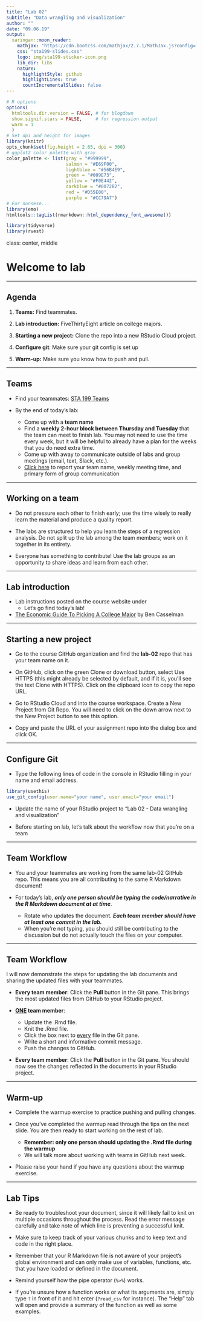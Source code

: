 ```yaml
---
title: "Lab 02"
subtitle: "Data wrangling and visualization"
author: ""
date: "09.06.19"
output:
  xaringan::moon_reader:
    mathjax: "https://cdn.bootcss.com/mathjax/2.7.1/MathJax.js?config=TeX-MML-AM_HTMLorMML"
    css: "sta199-slides.css"
    logo: img/sta199-sticker-icon.png
    lib_dir: libs
    nature:
      highlightStyle: github
      highlightLines: true
      countIncrementalSlides: false
---
```


```r
# R options
options(
  htmltools.dir.version = FALSE, # for blogdown
  show.signif.stars = FALSE,     # for regression output
  warm = 1
  )
# Set dpi and height for images
library(knitr)
opts_chunk$set(fig.height = 2.65, dpi = 300) 
# ggplot2 color palette with gray
color_palette <- list(gray = "#999999", 
                      salmon = "#E69F00", 
                      lightblue = "#56B4E9", 
                      green = "#009E73", 
                      yellow = "#F0E442", 
                      darkblue = "#0072B2", 
                      red = "#D55E00", 
                      purple = "#CC79A7")
# For nonsese...
library(emo)
htmltools::tagList(rmarkdown::html_dependency_font_awesome())
```

```r
library(tidyverse)
library(rvest)
```

class: center, middle

# Welcome to lab

---

## Agenda

1. **Teams:** Find teammates.

2. **Lab introduction:** FiveThirtyEight article on college majors.

3. **Starting a new project:** Clone the repo into a new RStudio Cloud project.

4. **Configure git**: Make sure your git config is set up

5. **Warm-up:** Make sure you know how to push and pull.

---
    
## Teams

- Find your teammates: [STA 199 Teams](https://prodduke-my.sharepoint.com/:x:/g/personal/mt324_duke_edu/EZJTwNddI9RMpQ8gYFNEpBEBC8mMM1PkqELEgLHcOJ8XnQ?e=S9Vlxw)

- By the end of today's lab: 
    - Come up with a **team name**
    - Find a **weekly 2-hour block between Thursday and Tuesday** that the team can meet to finish lab. You may not need to use the time every week, but it will be helpful to already have a plan for the weeks that you do need extra time.
    - Come up with away to communicate outside of labs and group meetings (email, text, Slack, etc.).
    - [Click here](https://forms.gle/xQULNp4TGiZWkN2b9) to report your team name, weekly meeting time, and primary form of group communication

---

## Working on a team

- Do not pressure each other to finish early; use the time wisely to really learn the material and produce a quality report.

- The labs are structured to help you learn the steps of a regression analysis. Do not split up the lab among the team members; work on it together in its entirety.

- Everyone has something to contribute! Use the lab groups as an opportunity to share ideas and learn from each other.


---

## Lab introduction

- Lab instructions posted on the course website under <i class="fa fa-file-code-o fa-lg"></i>
    + Let's go find today's lab!
    
- [The Economic Guide To Picking A College Major](https://fivethirtyeight.com/features/the-economic-guide-to-picking-a-college-major/) by Ben Casselman
  
---

## Starting a new project

- Go to the course GitHub organization and find the **lab-02** repo that has your team name on it.

- On GitHub, click on the green Clone or download button, select Use HTTPS (this might already be selected by default, and if it is, you’ll see the text Clone with HTTPS). Click on the clipboard icon to copy the repo URL.

- Go to RStudio Cloud and into the course workspace. Create a New Project from Git Repo. You will need to click on the down arrow next to the New Project button to see this option.

- Copy and paste the URL of your assignment repo into the dialog box and click OK. 

---

## Configure Git

- Type the following lines of code in the console in RStudio filling in your name and email address.

```r
library(usethis)
use_git_config(user.name="your name", user.email="your email")
```

- Update the name of your RStudio project to "Lab 02 - Data wrangling and visualization"

- Before starting on lab, let's talk about the workflow now that you're on a team

---

## Team Workflow

- You and your teammates are working from the same lab-02 GitHub repo. This means you are all contributing to the same R Markdown document!

- For today's lab, **<i>only one person should be typing the code/narrative in the R Markdown document at at time</i>**. 
    - Rotate who updates the document. **<i>Each team member should have at least one commit in the lab.</i>**
    - When you're not typing, you should still be contributing to the discussion but do not actually touch the files on your computer.

---

## Team Workflow

I will now demonstrate the steps for updating the lab documents and sharing the updated files with your teammates. 

- **Every team member**: Click the **Pull** button in the Git pane. This brings the most updated files from GitHub to your RStudio project. 

- **<u>ONE</u> team member**:
  - Update the .Rmd file.
  - Knit the .Rmd file. 
  - Click the box next to <u>every</u> file in the Git pane.
  - Write a short and informative commit message. 
  - Push the changes to GitHub.

- **Every team member**: Click the **Pull** button in the Git pane. You should now see the changes reflected in the documents in your RStudio project.

---

## Warm-up

- Complete the warmup exercise to practice pushing and pulling changes.

- Once you've completed the warmup read through the tips on the next slide. You are then ready to start working on the rest of lab.
    - **Remember: only one person should updating the .Rmd file during the warmup**
    - We will talk more about working with teams in GitHub next week.

- Please raise your hand if you have any questions about the warmup exercise. 

---

## Lab Tips

- Be ready to troubleshoot your document, since it will likely fail to knit on multiple occasions throughout the process. Read the error message carefully and take note of which line is preventing a successful knit.

- Make sure to keep track of your various chunks and to keep text and code in the right place.

- Remember that your R Markdown file is not aware of your project's global environment and can only make use of variables, functions, etc. that you have loaded or defined in the document.

- Remind yourself how the pipe operator (`%>%`) works.

- If you're unsure how a function works or what its arguments are, simply type `?` in front of it and hit enter (`?read_csv` for instance). The "Help" tab will open and provide a summary of the function as well as some examples.
